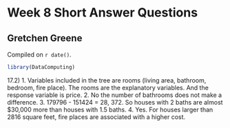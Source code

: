 # Week 8 Short Answer Questions

## Gretchen Greene

<!-- leave this material as is -->
Compiled on `r date()`.

```r
library(DataComputing)
```
<!-- put your content after this line -->

17.2)
1. Variables included in the tree are rooms (living area, bathroom, bedroom, fire place). The rooms are the explanatory variables. And the response variable is price.
2. No the number of bathrooms does not make a difference.
3. 179796 - 151424 = 28, 372. So houses with 2 baths are almost $30,000 more than houses with 1.5 baths.
4. Yes. For houses larger than 2816 square feet, fire places are associated with a higher cost. 
